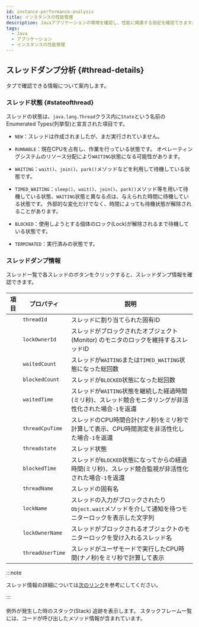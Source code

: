 ```yaml
---
id: instance-performance-analysis
title: インスタンスの性能管理
description: Javaアプリケーションの環境を確認し、性能に関連する設定を確認できます。
tags:
  - Java
  - アプリケーション
  - インスタンスの性能管理
---
```



<Instanceperformanceanalysis />  

## スレッドダンプ分析 {#thread-details}

<Cmdname sid="thread_list" className="uitext" />タブで確認できる情報について案内します。

### スレッド状態 {#stateofthread}

スレッドの状態は、`java.lang.Thread`クラス内に`State`という名前のEnumerated Types(列挙型)と宣言された項目です。

- `NEW`：スレッドは作成されましたが、まだ実行されていません。

- `RUNNABLE`：現在CPUを占有し、作業を行っている状態です。 オペレーティングシステムのリソース分配により`WAITING`状態になる可能性があります。

- `WAITING`：`wait()`、`join()`、`park()`メソッドなどを利用して待機している状態です。

- `TIMED_WAITING`：`sleep()`、`wait()`、`join()`、`park()`メソッド等を用いて待機している状態、`WAITING`状態と異なる点は、与えられた時間に待機している状態です。 外部的な変化だけでなく、時間によっても待機状態が解除されることがあります。

- `BLOCKED`：使用しようとする個体のロック(Lock)が解除されるまで待機している状態です。

- `TERMINATED`：実行済みの状態です。

### スレッドダンプ情報

スレッド一覧で各スレッドの<LinkImage img="ico-expander-black.svg" className="ico black" />ボタンをクリックすると、スレッドダンプ情報を確認できます。

<ImgLang img='ipa-java-thread-list.png' desc='스레드 덤프 정보' />

#### <Cmdname sid="stack" />

| 項目                                                    | プロパティ            | 説明                                                           |
| ----------------------------------------------------- | ---------------- | ------------------------------------------------------------ |
| <Cmdname sid="thread_id" className="uitext" />        | `threadId`       | スレッドに割り当てられた固有ID                                             |
| <Cmdname sid="lock_owner_id" className="uitext" />    | `lockOwnerId`    | スレッドがブロックされたオブジェクト(Monitor) のモニタのロックを維持するスレッドID              |
| <Cmdname sid="waited_count" className="uitext" />     | `waitedCount`    | スレッドが`WAITING`または`TIMED_WAITING`状態になった総回数                    |
| <Cmdname sid="blocked_count" className="uitext" />    | `blockedCount`   | スレッドが`BLOCKED`状態になった総回数                                      |
| <Cmdname sid="waited_time" className="uitext" />      | `waitedTime`     | スレッドが`WAITING`状態を継続した経過時間(ミリ秒)、スレッド競合モニタリングが非活性化された場合`-1`を返還 |
| <Cmdname sid="thread_cpu_time" className="uitext" />  | `threadCpuTime`  | スレッドのCPU時間合計(ナノ秒)をミリ秒で計算して表示、CPU時間測定を非活性化した場合`-1`を返還         |
| <Cmdname sid="status" className="uitext" />           | `threadstate`    | スレッド状態                                                       |
| <Cmdname sid="blocked_time" className="uitext" />     | `blockedTime`    | スレッドが`BLOCKED`状態になってからの経過時間(ミリ秒)、スレッド競合監視が非活性化された場合`-1`を返還   |
| <Cmdname sid="thread_name" className="uitext" />      | `threadName`     | スレッドの固有名                                                     |
| <Cmdname sid="lock_name" className="uitext" />        | `lockName`       | スレッドの入力がブロックされたり`Object.wait`メソッドを介して通知を待つモニターロックを表示した文字列    |
| <Cmdname sid="lock_owner_name" className="uitext" />  | `lockOwnerName`  | スレッドがブロックされるオブジェクトのモニターロックを受け入れるスレッド名                        |
| <Cmdname sid="thread_user_time" className="uitext" /> | `threadUserTime` | スレッドがユーザモードで実行したCPU時間(ナノ秒)をミリ秒で計算して表示                        |

:::note

スレッド情報の詳細については[次のリンク](https://docs.oracle.com/javase/8/docs/api/java/lang/management/ThreadInfo.html)を参考にしてください。

:::

#### <Cmdname sid="stack_trace" />

例外が発生した時のスタック(Stack) 追跡を表示します。 スタックフレーム一覧には、コードが呼び出したメソッド情報が含まれています。
